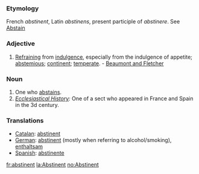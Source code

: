 ===Etymology===
French ''abstinent'', Latin ''abstinens'', present participle of ''abstinere''. See [[Abstain]]
===Adjective===
#[[Refraining]] from [[indulgence]], especially from the indulgence of appetite; [[abstemious]]; [[continent]]; [[temperate]]. - [[Beaumont and Fletcher]]
===Noun===
#One who [[abstains]].
#''[[Ecclesiastical History]]:'' One of a sect who appeared in France and Spain in the 3d century.
===Translations===
*[[Catalan]]: [[abstinent]]
*[[German]]: [[abstinent]] (mostly when referring to alcohol/smoking), [[enthaltsam]]
*[[Spanish]]: [[abstinente]]

[[fr:abstinent]]
[[la:Abstinent]]
[[no:Abstinent]]